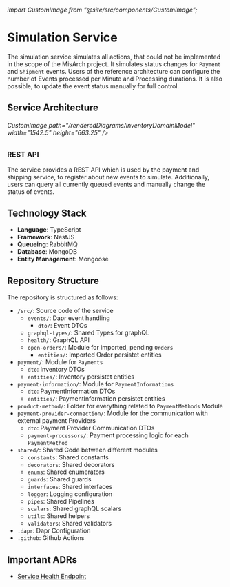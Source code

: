 ###### import CustomImage from "@site/src/components/CustomImage";

# Simulation Service

The simulation service simulates all actions, that could not be implemented in the scope of the MisArch project.
It simulates status changes for `Payment` and `Shipment` events. Users of the reference architecture can configure the number of Events processed per Minute and Processing durations.
It is also possible, to update the event status manually for full control.

## Service Architecture

###### CustomImage path="/renderedDiagrams/inventoryDomainModel" width="1542.5" height="663.25" />

### REST API

The service provides a REST API which is used by the payment and shipping service, to register about new events to simulate. Additionally, users can query all currently queued events and manually change the status of events.

## Technology Stack

- **Language**: TypeScript
- **Framework**: NestJS
- **Queueing**: RabbitMQ
- **Database**: MongoDB
- **Entity Management**: Mongoose

## Repository Structure

The repository is structured as follows:

<div className="repository-structure" >

- `/src/`: Source code of the service
  - `events/`: Dapr event handling
    - `dto/`: Event DTOs
  - `graphql-types/`: Shared Types for graphQL
  - `health/`: GraphQL API
  - `open-orders/`: Module for imported, pending `Orders`
    - `entities/`: Imported Order persistet entities
- `payment/`: Module for `Payments`
  - `dto`: Inventory DTOs
  - `entities/`: Inventory persistet entities
- `payment-information/`: Module for `PaymentInformations`
  - `dto`: PaymentInformation DTOs
  - `entities/`: PaymentInformation persistet entities
- `product-method/`: Folder for everything related to `PaymentMethods` Module
- `payment-provider-connection/`: Module for the communication with external payment Providers
  - `dto`: Payment Provider Communication DTOs
  - `payment-processors/`: Payment processing logic for each `PaymentMethod`
- `shared/`: Shared Code between different modules
  - `constants`: Shared constants
  - `decorators`: Shared decorators
  - `enums`: Shared enumerators
  - `guards`: Shared guards
  - `interfaces`: Shared interfaces
  - `logger`: Logging configuration
  - `pipes`: Shared Pipelines
  - `scalars`: Shared graphQL scalars
  - `utils`: Shared helpers
  - `validators`: Shared validators
- `.dapr`: Dapr Configuration
- `.github`: Github Actions

</div>

## Important ADRs

- [Service Health Endpoint](/docs/docs/dev-manuals/adr/health-endpoint)
